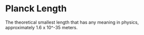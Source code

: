 # Planck Length

The theoretical smallest length that has any meaning in physics, approximately 1.6 x 10^-35 meters.